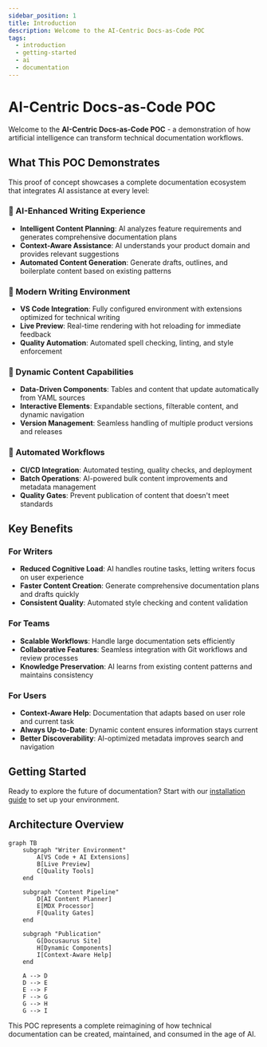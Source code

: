 ```yaml
---
sidebar_position: 1
title: Introduction
description: Welcome to the AI-Centric Docs-as-Code POC
tags:
  - introduction
  - getting-started
  - ai
  - documentation
---
```

# AI-Centric Docs-as-Code POC

Welcome to the **AI-Centric Docs-as-Code POC** - a demonstration of how artificial intelligence can transform technical documentation workflows.

## What This POC Demonstrates

This proof of concept showcases a complete documentation ecosystem that integrates AI assistance at every level:

### 🤖 AI-Enhanced Writing Experience
- **Intelligent Content Planning**: AI analyzes feature requirements and generates comprehensive documentation plans
- **Context-Aware Assistance**: AI understands your product domain and provides relevant suggestions
- **Automated Content Generation**: Generate drafts, outlines, and boilerplate content based on existing patterns

### 📝 Modern Writing Environment
- **VS Code Integration**: Fully configured environment with extensions optimized for technical writing
- **Live Preview**: Real-time rendering with hot reloading for immediate feedback
- **Quality Automation**: Automated spell checking, linting, and style enforcement

### 🔄 Dynamic Content Capabilities
- **Data-Driven Components**: Tables and content that update automatically from YAML sources
- **Interactive Elements**: Expandable sections, filterable content, and dynamic navigation
- **Version Management**: Seamless handling of multiple product versions and releases

### 🚀 Automated Workflows
- **CI/CD Integration**: Automated testing, quality checks, and deployment
- **Batch Operations**: AI-powered bulk content improvements and metadata management
- **Quality Gates**: Prevent publication of content that doesn't meet standards

## Key Benefits

### For Writers
- **Reduced Cognitive Load**: AI handles routine tasks, letting writers focus on user experience
- **Faster Content Creation**: Generate comprehensive documentation plans and drafts quickly
- **Consistent Quality**: Automated style checking and content validation

### For Teams
- **Scalable Workflows**: Handle large documentation sets efficiently
- **Collaborative Features**: Seamless integration with Git workflows and review processes
- **Knowledge Preservation**: AI learns from existing content patterns and maintains consistency

### For Users
- **Context-Aware Help**: Documentation that adapts based on user role and current task
- **Always Up-to-Date**: Dynamic content ensures information stays current
- **Better Discoverability**: AI-optimized metadata improves search and navigation

## Getting Started

Ready to explore the future of documentation? Start with our [installation guide](./getting-started/installation) to set up your environment.

## Architecture Overview

```mermaid
graph TB
    subgraph "Writer Environment"
        A[VS Code + AI Extensions]
        B[Live Preview]
        C[Quality Tools]
    end

    subgraph "Content Pipeline"
        D[AI Content Planner]
        E[MDX Processor]
        F[Quality Gates]
    end

    subgraph "Publication"
        G[Docusaurus Site]
        H[Dynamic Components]
        I[Context-Aware Help]
    end

    A --> D
    D --> E
    E --> F
    F --> G
    G --> H
    G --> I
```

This POC represents a complete reimagining of how technical documentation can be created, maintained, and consumed in the age of AI.
